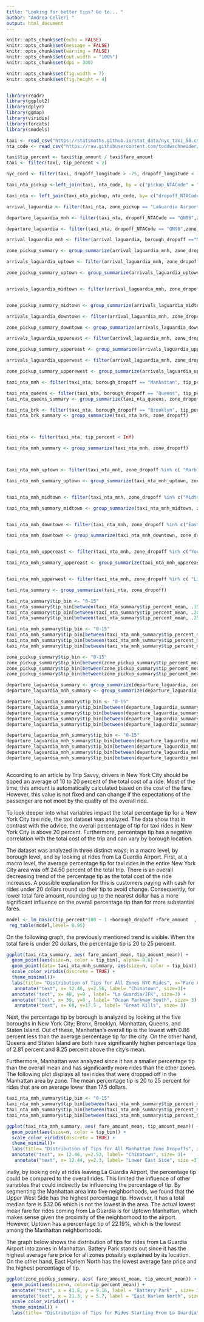 ```yaml
---
title: "Looking for better tips? Go to... "
author: "Andrea Celleri "
output: html_document
---
```


```r
knitr::opts_chunk$set(echo = FALSE)
knitr::opts_chunk$set(message = FALSE)
knitr::opts_chunk$set(warning = FALSE)
knitr::opts_chunk$set(out.width = "100%")
knitr::opts_chunk$set(dpi = 300)

knitr::opts_chunk$set(fig.width = 7)
knitr::opts_chunk$set(fig.height = 4)


library(readr)
library(ggplot2)
library(dplyr)
library(ggmap)
library(viridis)
library(forcats)
library(smodels)
```


```r
taxi <- read_csv("https://statsmaths.github.io/stat_data/nyc_taxi_50.csv")
nta_code <- read_csv("https://raw.githubusercontent.com/toddwschneider/nyc-taxi-data/master/data/taxi-zone-lookup-with-ntacode.csv")

```


```r

taxi$tip_percent <- taxi$tip_amount / taxi$fare_amount
taxi <- filter(taxi, tip_percent < 2)

nyc_cord <- filter(taxi, dropoff_longitude > -75, dropoff_longitude < -65, dropoff_latitude < 42, dropoff_latitude > 40  )

taxi_nta_pickup <-left_join(taxi, nta_code, by = c("pickup_NTACode" = "ntacode"))

taxi_nta <- left_join(taxi_nta_pickup, nta_code, by= c("dropoff_NTACode" = "ntacode"), suffix = c("_pickup", "_dropoff"))

arrival_laguardia <- filter(taxi_nta, zone_pickup == "LaGuardia Airport" ,pickup_longitude > -74.8, pickup_longitude < -73.2, pickup_latitude < 42, pickup_latitude > 40.76)

departure_laguardia_mnh <- filter(taxi_nta, dropoff_NTACode == "QN98",zone_dropoff == "LaGuardia Airport" , dropoff_longitude > -74.8, dropoff_longitude < -73.2, dropoff_latitude < 42, dropoff_latitude > 40.76 , borough_pickup =="Manhattan")

departure_laguardia <- filter(taxi_nta, dropoff_NTACode == "QN98",zone_dropoff == "LaGuardia Airport" , dropoff_longitude > -74.8, dropoff_longitude < -73.2, dropoff_latitude < 42, dropoff_latitude > 40.76 )

```

```r
arrival_laguardia_mnh <- filter(arrival_laguardia, borough_dropoff =="Manhattan")

zone_pickup_summary <- group_summarize(arrival_laguardia_mnh, zone_dropoff)

arrivals_laguardia_uptown <- filter(arrival_laguardia_mnh, zone_dropoff %in% c( "Marble Hill", "Inwood", "Washigton Heights", "West Harlem", "Hamilton Heights", "Manhattanville", "Morningside Heights", "Central Harlem", "Harlem", "Astor Row", "Sugar Hill", "Marcus Garvey Park", "Le Petit Senegal", "East Harlem", "Upper East Side", "Lenox Hill", "Carnegie Hill", "Yorkville", "Upper West Side", "Lincoln Square", "Morningside Heights", "Washington Heights North", "Washington Heights South", "Inwood", "Inwood Hill Park", "Highbridge Park", "Hamilton Heights", "Central Harlem North", "East Harlem North", "Morningside Heights"))

zone_pickup_summary_uptown <- group_summarize(arrivals_laguardia_uptown, zone_dropoff)


arrivals_laguardia_midtown <- filter(arrival_laguardia_mnh, zone_dropoff %in% c("Midtown", "Columbus Circle", "Sutton Place", "Rickefeller Center", "Diamond District", "Trutle Bay", "Midtown East", "Midtown", "Tudon City", "Little Brazil" , "Hudson Yards", "Midtown West", "Garment District", "Koreatown", "Murray Hill", "Tenderloin", "Madison Sq", "Clinton West", "East Chelsea", "Flatiron", "Garment District", "Union sq" , "Kips Bay", "Murray Hill", "West Chelsea/Hudson Yards", "Sutton Place/Turtle Bay North", "UN/Turtle Bay South","Sutton Place/Turtle Bay North", "Penn Station/Madison Sq West", "Times Sq/Theatre District", "Gramercy", "Union Sq", "Midtown North", "Midtown South"))


zone_pickup_summary_midtown <- group_summarize(arrivals_laguardia_midtown, zone_dropoff)

arrivals_laguardia_downtown <- filter(arrival_laguardia_mnh, zone_dropoff %in% c("East Village", "Alphabet City", "TriBeCa/Civic Center", " Little Italy/NoLiTa", "SoHo", "Hudson Sq", " Lower East Side", "Chinatown", "seaport","Two Bridges/Seward Park", "World Trade Center", "Financial District South", "Financial District North", "Battery Park City", "Battery Park", "Greenwich Village North", "Greenwich Village South", "Meatpacking/West Village West", "West Village", "Seaport", "Lower East Side", "Little Italy/NoLiTa"))

zone_pickup_summary_downtown <- group_summarize(arrivals_laguardia_downtown, zone_dropoff)

arrivals_laguardia_uppereast <- filter(arrival_laguardia_mnh, zone_dropoff %in% c("Yorkville East", "Upper East Side North", "Upper East Side South", "Yorkville West", "East Harlem South", "Lenox Hill West", "Lenox Hill East"))

zone_pickup_summary_uppereast <- group_summarize(arrivals_laguardia_uppereast, zone_dropoff)

arrivals_laguardia_upperwest <- filter(arrival_laguardia_mnh, zone_dropoff %in% c( "Lincoln Square East", "Lincoln Square West","Bloomingdale",  "Upper West Side North", "Upper West Side South", "Manhattan Valley", "Bloomingdale"))

zone_pickup_summary_upperewest <- group_summarize(arrivals_laguardia_upperwest, zone_dropoff)

```

```r
taxi_nta_mnh <- filter(taxi_nta, borough_dropoff == "Manhattan", tip_percent < Inf, tip_percent < 2)

taxi_nta_queens <- filter(taxi_nta, borough_dropoff == "Queens", tip_percent < Inf, tip_percent < 2)
taxi_nta_queens_summary <- group_summarize(taxi_nta_queens, zone_dropoff)

taxi_nta_brk <- filter(taxi_nta, borough_dropoff == "Brooklyn", tip_percent < Inf, tip_percent < 2)
taxi_nta_brk_summary <- group_summarize(taxi_nta_brk, zone_dropoff)



taxi_nta <- filter(taxi_nta, tip_percent < Inf)

taxi_nta_mnh_summary <- group_summarize(taxi_nta_mnh, zone_dropoff)



taxi_nta_mnh_uptown <- filter(taxi_nta_mnh, zone_dropoff %in% c( "Marble Hill", "Inwood", "Washigton Heights", "West Harlem", "Hamilton Heights", "Manhattanville", "Morningside Heights", "Central Harlem", "Harlem", "Astor Row", "Sugar Hill", "Marcus Garvey Park", "Le Petit Senegal", "East Harlem", "Upper East Side", "Lenox Hill", "Carnegie Hill", "Yorkville", "Upper West Side", "Lincoln Square", "Morningside Heights", "Washington Heights North", "Washington Heights South", "Inwood", "Inwood Hill Park", "Highbridge Park", "Hamilton Heights", "Central Harlem North", "East Harlem North", "Morningside Heights"))

taxi_nta_mnh_summary_uptown <- group_summarize(taxi_nta_mnh_uptown, zone_dropoff)


taxi_nta_mnh_midtown <- filter(taxi_nta_mnh, zone_dropoff %in% c("Midtown", "Columbus Circle", "Sutton Place", "Rickefeller Center", "Diamond District", "Trutle Bay", "Midtown East", "Midtown", "Tudon City", "Little Brazil" , "Hudson Yards", "Midtown West", "Garment District", "Koreatown", "Murray Hill", "Tenderloin", "Madison Sq", "Clinton West", "East Chelsea", "Flatiron", "Garment District", "Union sq" , "Kips Bay", "Murray Hill", "West Chelsea/Hudson Yards", "Sutton Place/Turtle Bay North", "UN/Turtle Bay South","Sutton Place/Turtle Bay North", "Penn Station/Madison Sq West", "Times Sq/Theatre District", "Gramercy", "Union Sq", "Midtown North", "Midtown South"))

taxi_nta_mnh_summary_midtown <- group_summarize(taxi_nta_mnh_midtown, zone_dropoff)


taxi_nta_mnh_downtown <- filter(taxi_nta_mnh, zone_dropoff %in% c("East Village", "Alphabet City", "TriBeCa/Civic Center", " Little Italy/NoLiTa", "SoHo", "Hudson Sq", " Lower East Side", "Chinatown", "seaport","Two Bridges/Seward Park", "World Trade Center", "Financial District South", "Financial District North", "Battery Park City", "Battery Park", "Greenwich Village North", "Greenwich Village South", "Meatpacking/West Village West", "West Village", "Seaport", "Lower East Side", "Little Italy/NoLiTa"))

taxi_nta_mnh_downtown <- group_summarize(taxi_nta_mnh_downtown, zone_dropoff)


taxi_nta_mnh_uppereast <- filter(taxi_nta_mnh, zone_dropoff %in% c("Yorkville East", "Upper East Side North", "Upper East Side South", "Yorkville West", "East Harlem South", "Lenox Hill West", "Lenox Hill East"))

taxi_nta_mnh_summary_uppereast <- group_summarize(taxi_nta_mnh_uppereast, zone_dropoff)


taxi_nta_mnh_upperwest <- filter(taxi_nta_mnh, zone_dropoff %in% c( "Lincoln Square East", "Lincoln Square West","Bloomingdale",  "Upper West Side North", "Upper West Side South", "Manhattan Valley", "Bloomingdale"))
```

```r
taxi_nta_summary <- group_summarize(taxi_nta, zone_dropoff)

taxi_nta_summary$tip_bin <- "0-15"
taxi_nta_summary$tip_bin[between(taxi_nta_summary$tip_percent_mean, .15, .20)] <- "15-20"
taxi_nta_summary$tip_bin[between(taxi_nta_summary$tip_percent_mean, .20, .25)] <- "20-25"
taxi_nta_summary$tip_bin[between(taxi_nta_summary$tip_percent_mean, .25, Inf)] <- "25+"

taxi_nta_mnh_summary$tip_bin <- "0-15"
taxi_nta_mnh_summary$tip_bin[between(taxi_nta_mnh_summary$tip_percent_mean, .15, .20)] <- "15-20"
taxi_nta_mnh_summary$tip_bin[between(taxi_nta_mnh_summary$tip_percent_mean, .20, .25)] <- "20-25"
taxi_nta_mnh_summary$tip_bin[between(taxi_nta_mnh_summary$tip_percent_mean, .25, Inf)] <- "25+"

zone_pickup_summary$tip_bin <- "0-15"
zone_pickup_summary$tip_bin[between(zone_pickup_summary$tip_percent_mean, .15, .21)] <- "15-21"
zone_pickup_summary$tip_bin[between(zone_pickup_summary$tip_percent_mean, .21, .25)] <- "21-25"
zone_pickup_summary$tip_bin[between(zone_pickup_summary$tip_percent_mean, .25, Inf)] <- "25+"

departure_laguardia_summary <- group_summarize(departure_laguardia, zone_pickup)
departure_laguardia_mnh_summary <- group_summarize(departure_laguardia_mnh, zone_pickup)

departure_laguardia_summary$tip_bin <- "0-15"
departure_laguardia_summary$tip_bin[between(departure_laguardia_summary$tip_percent_mean, .15, .20)] <- "15-20"
departure_laguardia_summary$tip_bin[between(departure_laguardia_summary$tip_percent_mean, .20, .21)] <- "20-21"
departure_laguardia_summary$tip_bin[between(departure_laguardia_summary$tip_percent_mean, .21, .25)] <- "21-25"
departure_laguardia_summary$tip_bin[between(departure_laguardia_summary$tip_percent_mean, .25, Inf)] <- "25+"

departure_laguardia_mnh_summary$tip_bin <- "0-15"
departure_laguardia_mnh_summary$tip_bin[between(departure_laguardia_mnh_summary$tip_percent_mean, .15, .20)] <- "15-20"
departure_laguardia_mnh_summary$tip_bin[between(departure_laguardia_mnh_summary$tip_percent_mean, .20, .21)] <- "20-21"
departure_laguardia_mnh_summary$tip_bin[between(departure_laguardia_mnh_summary$tip_percent_mean, .21, .25)] <- "21-25"
departure_laguardia_mnh_summary$tip_bin[between(departure_laguardia_mnh_summary$tip_percent_mean, .25, Inf)] <- "25+"
```

```r

```

According to an article by Trip Savvy, drivers in New York City should be tipped an average of 10 to 20 percent of the total cost of a ride. Most of the time, this amount is automatically calculated based on the cost of the fare. However, this value is not fixed and can change if the expectations of the passenger are not meet by the quality of the overall ride. 

To look deeper into what variables impact the total percentage tip for a New York City taxi ride, the taxi dataset was analyzed. The data show that in contrast with the advice, the overall percentage of tip for taxi rides in New York City is above 20 percent. Furthermore, percentage tip has a negative correlation with the total cost of the trip and can vary by borough location.
 

The dataset was analyzed in three distinct ways; in a macro level, by borough level, and by looking at rides from La Guardia Airport. First, at a macro level, the average percentage tip for taxi rides in the entire New York City area was off 24.50 percent of the total trip. There is an overall decreasing trend of the percentage tip as the total cost of the ride increases. A possible explanation for this is customers paying with cash for rides under 20 dollars round up their tip to avoid change. Consequently,  for lower total fare amount, rounding up to the nearest dollar has a more significant influence on the overall percentage tip than for more substantial fares. 

```r
model <- lm_basic(tip_percent*100 ~ 1 +borough_dropoff +fare_amount  , data = taxi_nta)
 reg_table(model,level= 0.95) 
```


On the following graph, the previously mentioned trend is visible. When the total fare is under 20 dollars, the percentage tip is 20 to 25 percent. 


```r
ggplot(taxi_nta_summary, aes( fare_amount_mean, tip_amount_mean)) +
  geom_point(aes(size=n, color = tip_bin), alpha= 0.6) +
  geom_point(data= taxi_nta_mnh_summary, aes(size=n, color = tip_bin)) +
  scale_color_viridis(discrete = TRUE) +
  theme_minimal()+
  labs(title= "Distribution of Tips for All Zones NYC Rides", x="Fare Amount", y= "Tip Amount") +
   annotate("text", x= 12.46, y=2.56, label= "Chinatown", size=3)+
  annotate("text", x= 40, y=9 , label= "La Guardia/JFK", size=3) +
  annotate("text", x= 39, y=8 , label= "Ocean Parkway South", size= 3) +
   annotate("text", x= 68, y=17.5 , label= "Great Kills", size= 3)
```

Next, the percentage tip by borough is analyzed by looking at the five boroughs in New York City; Bronx, Brooklyn, Manhattan, Queens, and Staten Island. Out of these, Manhattan's overall tip is the lowest with 0.86 percent less than the average percentage tip for the city. On the other hand, Queens and Staten Island are both have significantly higher percentage tips of 2.81 percent and 8.25 percent above the city's mean. 

Furthermore, Manhattan was analyzed since it has a smaller percentage tip than the overall mean and has significantly more rides than the other zones. The following plot displays all taxi rides that were dropped off in the Manhattan area by zone.  The mean percentage tip is 20 to 25 percent for rides that are on average lower than 17.5 dollars. 


```r
taxi_nta_mnh_summary$tip_bin <- "0-15"
taxi_nta_mnh_summary$tip_bin[between(taxi_nta_mnh_summary$tip_percent_mean, .15, .20)] <- "15-20"
taxi_nta_mnh_summary$tip_bin[between(taxi_nta_mnh_summary$tip_percent_mean, .20, .25)] <- "20-25"
taxi_nta_mnh_summary$tip_bin[between(taxi_nta_mnh_summary$tip_percent_mean, .25, Inf)] <- "25+"

ggplot(taxi_nta_mnh_summary, aes( fare_amount_mean, tip_amount_mean)) +
  geom_point(aes(size=n, color = tip_bin)) +
  scale_color_viridis(discrete = TRUE) +
  theme_minimal()+
  labs(title= "Distribution of Tips for All Manhattan Zone Dropoffs", x="Fare Amount", y= "Tip Amount" , legend= "Percentage Tip")+
  annotate("text", x= 12.46, y=2.53, label= "Chinatown", size= 3)+
   annotate("text", x= 12.44, y=2.3, label= "Lower East Side", size =3)
```

inally, by looking only at rides leaving La Guardia Airport, the percentage tip could be compared to the overall rides. This limited the influence of other variables that could indirectly be influencing the percentage of tip. By segmenting the Manhattan area into five neighborhoods, we found that the Upper West Side has the highest percentage tip. However, it has a total median fare is $32.06 which is not the lowest in the area. The actual lowest mean fare for rides coming from La Guardia is for Uptown Manhattan, which makes sense given the proximity of the neighborhood to the airport. However, Uptown has a percentage tip of 22.19%, which is the lowest among the Manhattan neighborhoods. 

The graph below shows the distribution of tips for rides from La Guardia Airport into zones in Manhattan. Battery Park stands out since it has the highest average fare price for all zones possibly explained by its location. On the other hand, East Harlem North has the lowest average fare price and the highest percentage of tip. 


```r
ggplot(zone_pickup_summary, aes( fare_amount_mean, tip_amount_mean)) +
  geom_point(aes(size=n, color=tip_percent_mean)) +
  annotate("text", x = 41.8, y = 9.16, label = "Battery Park" , size= 3) +
  annotate("text", x = 21.3, y = 5.7, label = "East Harlem North", size=3 ) + 
  scale_color_viridis() +
  theme_minimal() +
  labs(title= "Distribution of Tips for Rides Starting From La Guardia", x="Fare Amount", y= "Tip Amount" , legend= "Percentage Tip")
```






















